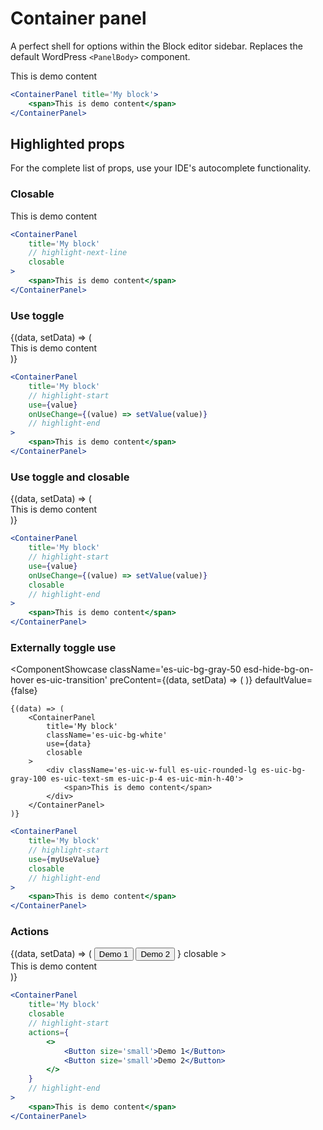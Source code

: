 # Container panel


A perfect shell for options within the Block editor sidebar. Replaces the default WordPress `<PanelBody>` component.

<ComponentShowcase className='es-uic-bg-gray-50 esd-hide-bg-on-hover es-uic-transition'>
	<ContainerPanel
		title='My block'
		className='es-uic-bg-white'
	>
		<div className='es-uic-w-full es-uic-rounded-lg es-uic-bg-gray-100 es-uic-text-sm es-uic-p-4 es-uic-min-h-40'>
			<span>This is demo content</span>
		</div>
	</ContainerPanel>
</ComponentShowcase>

```jsx
<ContainerPanel title='My block'>
	<span>This is demo content</span>
</ContainerPanel>
```

## Highlighted props

For the complete list of props, use your IDE's autocomplete functionality.

### Closable

<ComponentShowcase className='es-uic-bg-gray-50 esd-hide-bg-on-hover es-uic-transition'>
	<ContainerPanel
		title='My block'
		className='es-uic-bg-white'
		closable
	>
		<div className='es-uic-w-full es-uic-rounded-lg es-uic-bg-gray-100 es-uic-text-sm es-uic-p-4 es-uic-min-h-40'>
			<span>This is demo content</span>
		</div>
	</ContainerPanel>
</ComponentShowcase>

```jsx
<ContainerPanel
	title='My block'
	// highlight-next-line
	closable
>
	<span>This is demo content</span>
</ContainerPanel>
```

### Use toggle

<ComponentShowcase className='es-uic-bg-gray-50 esd-hide-bg-on-hover es-uic-transition'>
	{(data, setData) => (
		<ContainerPanel
			title='My block'
			className='es-uic-bg-white'
			use={data}
			onUseChange={setData}
		>
			<div className='es-uic-w-full es-uic-rounded-lg es-uic-bg-gray-100 es-uic-text-sm es-uic-p-4 es-uic-min-h-40'>
				<span>This is demo content</span>
			</div>
		</ContainerPanel>
	)}
</ComponentShowcase>

```jsx
<ContainerPanel
	title='My block'
	// highlight-start
	use={value}
	onUseChange={(value) => setValue(value)}
	// highlight-end
>
	<span>This is demo content</span>
</ContainerPanel>
```

### Use toggle and closable

<ComponentShowcase className='es-uic-bg-gray-50 esd-hide-bg-on-hover es-uic-transition'>
	{(data, setData) => (
		<ContainerPanel
			title='My block'
			className='es-uic-bg-white'
			use={data}
			onUseChange={setData}
			closable
		>
			<div className='es-uic-w-full es-uic-rounded-lg es-uic-bg-gray-100 es-uic-text-sm es-uic-p-4 es-uic-min-h-40'>
				<span>This is demo content</span>
			</div>
		</ContainerPanel>
	)}
</ComponentShowcase>

```jsx
<ContainerPanel
	title='My block'
	// highlight-start
	use={value}
	onUseChange={(value) => setValue(value)}
	closable
	// highlight-end
>
	<span>This is demo content</span>
</ContainerPanel>
```

### Externally toggle use

<ComponentShowcase
	className='es-uic-bg-gray-50 esd-hide-bg-on-hover es-uic-transition'
	preContent={(data, setData) => (
		<Checkbox
			checked={data}
			onChange={setData}
			label='Enabled'
		/>
	)}
	defaultValue={false}
>
	{(data) => (
		<ContainerPanel
			title='My block'
			className='es-uic-bg-white'
			use={data}
			closable
		>
			<div className='es-uic-w-full es-uic-rounded-lg es-uic-bg-gray-100 es-uic-text-sm es-uic-p-4 es-uic-min-h-40'>
				<span>This is demo content</span>
			</div>
		</ContainerPanel>
	)}
</ComponentShowcase>

```jsx
<ContainerPanel
	title='My block'
	// highlight-start
	use={myUseValue}
	closable
	// highlight-end
>
	<span>This is demo content</span>
</ContainerPanel>
```

### Actions

<ComponentShowcase className='es-uic-bg-gray-50 esd-hide-bg-on-hover es-uic-transition'>
	{(data, setData) => (
		<ContainerPanel
			title='My block'
			className='es-uic-bg-white'
			actions={
				<>
					<Button size='small'>Demo 1</Button>
					<Button size='small'>Demo 2</Button>
				</>
			}
			closable
		>
			<div className='es-uic-w-full es-uic-rounded-lg es-uic-bg-gray-100 es-uic-text-sm es-uic-p-4 es-uic-min-h-40'>
				<span>This is demo content</span>
			</div>
		</ContainerPanel>
	)}
</ComponentShowcase>

```jsx
<ContainerPanel
	title='My block'
	closable
	// highlight-start
	actions={
		<>
			<Button size='small'>Demo 1</Button>
			<Button size='small'>Demo 2</Button>
		</>
	}
	// highlight-end
>
	<span>This is demo content</span>
</ContainerPanel>
```
